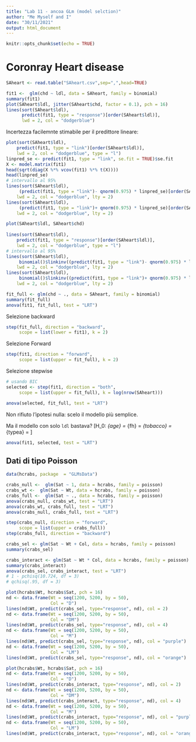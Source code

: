 ```yaml
---
title: "Lab 11 - ancoa GLm (model selction)"
author: "Me Myself and I"
date: "30/11/2021"
output: html_document
---
```


```r
knitr::opts_chunk$set(echo = TRUE)
```

# Coronray Heart disease 


```r
SAheart <- read.table("SAheart.csv",sep=",",head=TRUE)
```

```r
fit1 <-  glm(chd ~ ldl, data = SAheart, family = binomial)
summary(fit1)
plot(SAheart$ldl, jitter(SAheart$chd, factor = 0.1), pch = 16)
lines(sort(SAheart$ldl), 
      predict(fit1, type = "response")[order(SAheart$ldl)], 
      lwd = 2, col = "dodgerblue")
```

Incertezza facilemnte stimabile per il predittore lineare: 

```r
plot(sort(SAheart$ldl), 
    predict(fit1, type = "link")[order(SAheart$ldl)], 
    lwd = 2, col = "dodgerblue", type = "l")
linpred_se <- predict(fit1, type = "link", se.fit = TRUE)$se.fit
X <- model.matrix(fit1)
head(sqrt(diag(X %*% vcov(fit1) %*% t(X))))
head(linpred_se)
# intervallo al 95%
lines(sort(SAheart$ldl), 
     (predict(fit1, type = "link")- qnorm(0.975) * linpred_se)[order(SAheart$ldl)], 
    lwd = 2, col = "dodgerblue", lty = 2)
lines(sort(SAheart$ldl), 
     (predict(fit1, type = "link")+ qnorm(0.975) * linpred_se)[order(SAheart$ldl)], 
    lwd = 2, col = "dodgerblue", lty = 2)

plot(SAheart$ldl, SAheart$chd)
    
lines(sort(SAheart$ldl), 
    predict(fit1, type = "response")[order(SAheart$ldl)], 
    lwd = 2, col = "dodgerblue", type = "l")
# intervallo al 95%
lines(sort(SAheart$ldl), 
     binomial()$linkinv((predict(fit1, type = "link")- qnorm(0.975) * linpred_se)[order(SAheart$ldl)]), 
    lwd = 2, col = "dodgerblue", lty = 2)
lines(sort(SAheart$ldl), 
     binomial()$linkinv((predict(fit1, type = "link")+ qnorm(0.975) * linpred_se)[order(SAheart$ldl)]), 
    lwd = 2, col = "dodgerblue", lty = 2)
```



```r
fit_full <- glm(chd ~ ., data = SAheart, family = binomial)
summary(fit_full)
anova(fit1, fit_full, test = "LRT")
```


Selezione backward 

```r
step(fit_full, direction = "backward",
     scope = list(lower = fit1), k = 2)
```


Selezione Forward 

```r
step(fit1, direction = "forward", 
     scope = list(upper = fit_full), k = 2)
```



Selezione stepwise 

```r
# usando BIC
selected <- step(fit1, direction = "both", 
     scope = list(upper = fit_full), k = log(nrow(SAheart)))
```

```r
anova(selected, fit_full, test = "LRT")
```

Non rifiuto l'ipotesi nulla: scelo il modello più semplice. 

Ma il modello con solo `ldl` bastava? 
\[H_0: \beta_{age} = \beta_{fh} = \beta_{tobacco} = \beta_{typea} = \]

```r
anova(fit1, selected, test = "LRT")
```


## Dati di tipo Poisson 

```r
data(hcrabs, package  = "GLMsData")
```

```r
crabs_null <-  glm(Sat ~ 1, data = hcrabs, family = poisson)
crabs_wt <-  glm(Sat ~ Wt, data = hcrabs, family = poisson)
crabs_full <-  glm(Sat ~ ., data = hcrabs, family = poisson)
anova(crabs_null, crabs_wt, test = "LRT")
anova(crabs_wt, crabs_full, test = "LRT")
anova(crabs_null, crabs_full, test = "LRT")
```

```r
step(crabs_null, direction = "forward", 
     scope = list(upper = crabs_full))
step(crabs_full, direction = "backward")
```

```r
crabs_sel <- glm(Sat ~ Wt + Col, data = hcrabs, family = poisson)
summary(crabs_sel)
```


```r
crabs_interact <- glm(Sat ~ Wt * Col, data = hcrabs, family = poisson)
summary(crabs_interact)
anova(crabs_sel, crabs_interact, test = "LRT")
# 1 - pchisq(10.724, df = 3)
# qchisq(.95, df = 3) 
```


```r
plot(hcrabs$Wt, hcrabs$Sat, pch = 16)
nd <- data.frame(Wt = seq(1200, 5200, by = 50), 
                 Col = "D")
lines(nd$Wt, predict(crabs_sel, type="response", nd), col = 2)
nd <- data.frame(Wt = seq(1200, 5200, by = 50), 
                 Col = "DM")
lines(nd$Wt, predict(crabs_sel, type="response", nd), col = 4)
nd <- data.frame(Wt = seq(1200, 5200, by = 50), 
                 Col = "M")
lines(nd$Wt, predict(crabs_sel, type="response", nd), col = "purple")
nd <- data.frame(Wt = seq(1200, 5200, by = 50), 
                 Col = "LM")
lines(nd$Wt, predict(crabs_sel, type="response", nd), col = "orange")

```





```r
plot(hcrabs$Wt, hcrabs$Sat, pch = 16)
nd <- data.frame(Wt = seq(1200, 5200, by = 50), 
                 Col = "D")
lines(nd$Wt, predict(crabs_interact, type="response", nd), col = 2)
nd <- data.frame(Wt = seq(1200, 5200, by = 50), 
                 Col = "DM")
lines(nd$Wt, predict(crabs_interact, type="response", nd), col = 4)
nd <- data.frame(Wt = seq(1200, 5200, by = 50), 
                 Col = "M")
lines(nd$Wt, predict(crabs_interact, type="response", nd), col = "purple")
nd <- data.frame(Wt = seq(1200, 5200, by = 50), 
                 Col = "LM")
lines(nd$Wt, predict(crabs_interact, type="response", nd), col = "orange")

```
